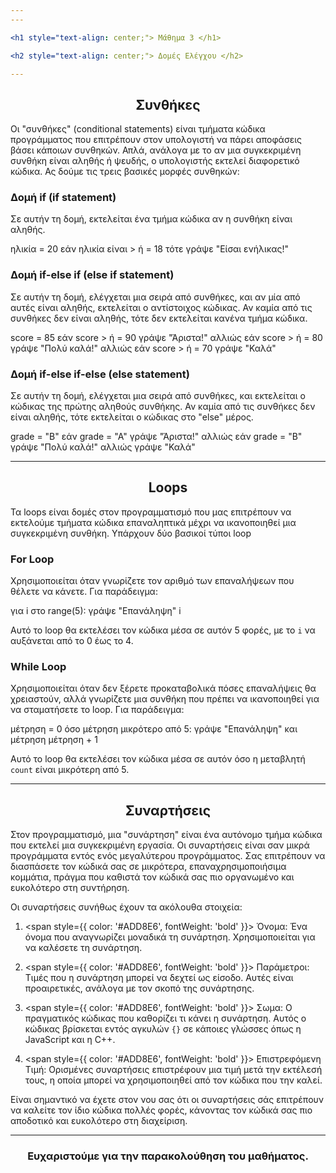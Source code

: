 ```yaml
---
---

<h1 style="text-align: center;"> Μάθημα 3 </h1>

<h2 style="text-align: center;"> Δομές Ελέγχου </h2>

---
```


<h2 style="text-align: center;"> <span style={{ color: 'purple', fontWeight: 'bold' }}> Συνθήκες </span> </h2>

Οι "συνθήκες" (conditional statements) είναι τμήματα κώδικα προγράμματος που επιτρέπουν στον υπολογιστή να πάρει αποφάσεις βάσει κάποιων συνθηκών.
Απλά, ανάλογα με το αν μια συγκεκριμένη συνθήκη είναι αληθής ή ψευδής, ο υπολογιστής εκτελεί διαφορετικό κώδικα. Ας δούμε τις τρεις βασικές μορφές συνθηκών:

<h3 style="text-align: left;"> Δομή if (if statement) </h3>

Σε αυτήν τη δομή,
εκτελείται ένα τμήμα κώδικα αν η συνθήκη είναι αληθής.

ηλικία = 20
εάν ηλικία είναι > ή = 18
  τότε γράψε "Είσαι ενήλικας!"

<h3 style="text-align: left;"> Δομή if-else if (else if statement) </h3>

Σε αυτήν τη δομή,
ελέγχεται μια σειρά από συνθήκες,
και αν μία από αυτές είναι αληθής,
εκτελείται ο αντίστοιχος κώδικας.
Αν καμία από τις συνθήκες δεν είναι αληθής, τότε δεν εκτελείται κανένα τμήμα κώδικα.

score = 85
εάν score > ή = 90
  γράψε "Άριστα!"
αλλιώς εάν score > ή = 80
  γράψε "Πολύ καλά!"
αλλιώς εάν score > ή = 70
  γράψε "Καλά"

<h3 style="text-align: left;"> Δομή if-else if-else (else statement) </h3>

Σε αυτήν τη δομή, ελέγχεται μια σειρά από συνθήκες,
και εκτελείται ο κώδικας της πρώτης αληθούς συνθήκης.
Αν καμία από τις συνθήκες δεν είναι αληθής, τότε εκτελείται ο κώδικας στο "else" μέρος.


grade = "B"
εάν grade = "A"
  γράψε "Άριστα!"
αλλιώς εάν grade = "B"
  γράψε "Πολύ καλά!"
αλλιώς
  γράψε "Καλά"

---

<h2 style="text-align: center;"> <span style={{ color: 'purple', fontWeight: 'bold' }}> Loops </span> </h2>


Τα loops είναι δομές στον προγραμματισμό που μας επιτρέπουν να εκτελούμε τμήματα κώδικα επαναληπτικά μέχρι να ικανοποιηθεί μια συγκεκριμένη συνθήκη.
Υπάρχουν δύο βασικοί τύποι loop

<h3 style="text-align: left;"> For Loop </h3>
Χρησιμοποιείται όταν γνωρίζετε τον αριθμό των επαναλήψεων που θέλετε να κάνετε. Για παράδειγμα:

για i στο range(5):
    γράψε "Επανάληψη" i

Αυτό το loop θα εκτελέσει τον κώδικα μέσα σε αυτόν 5 φορές, με το `i` να αυξάνεται από το 0 έως το 4.

<h3 style="text-align: left;"> While Loop </h3>
Χρησιμοποιείται όταν δεν ξέρετε προκαταβολικά πόσες επαναλήψεις θα χρειαστούν,
αλλά γνωρίζετε μια συνθήκη που πρέπει να ικανοποιηθεί για να σταματήσετε το loop. Για παράδειγμα:

μέτρηση = 0
όσο μέτρηση μικρότερο από 5:
    γράψε "Επανάληψη" και μέτρηση
    μέτρηση + 1

Αυτό το loop θα εκτελέσει τον κώδικα μέσα σε αυτόν όσο η μεταβλητή `count` είναι μικρότερη από 5.

---

<h2 style="text-align: center;"> <span style={{ color: 'purple', fontWeight: 'bold' }}> Συναρτήσεις </span> </h2>

Στον προγραμματισμό,
μια "συνάρτηση" είναι ένα αυτόνομο τμήμα κώδικα που εκτελεί μια συγκεκριμένη εργασία.
Οι συναρτήσεις είναι σαν μικρά προγράμματα εντός ενός μεγαλύτερου προγράμματος.
Σας επιτρέπουν να διασπάσετε τον κώδικά σας σε μικρότερα,
επαναχρησιμοποιήσιμα κομμάτια, πράγμα που καθιστά τον κώδικά σας πιο οργανωμένο και ευκολότερο στη συντήρηση.

Οι συναρτήσεις συνήθως έχουν τα ακόλουθα στοιχεία:

1. <span style={{ color: '#ADD8E6', fontWeight: 'bold' }}> Όνομα: </span> Ένα όνομα που αναγνωρίζει μοναδικά τη συνάρτηση. Χρησιμοποιείται για να καλέσετε τη συνάρτηση.

2. <span style={{ color: '#ADD8E6', fontWeight: 'bold' }}> Παράμετροι: </span> Τιμές που η συνάρτηση μπορεί να δεχτεί ως είσοδο. Αυτές είναι προαιρετικές, ανάλογα με τον σκοπό της συνάρτησης.

3. <span style={{ color: '#ADD8E6', fontWeight: 'bold' }}> Σωμα: </span> Ο πραγματικός κώδικας που καθορίζει τι κάνει η συνάρτηση. Αυτός ο κώδικας βρίσκεται εντός αγκυλών `{}` σε κάποιες γλώσσες όπως η JavaScript και η C++.

4. <span style={{ color: '#ADD8E6', fontWeight: 'bold' }}> Eπιστρεφόμενη Τιμή: </span> Ορισμένες συναρτήσεις επιστρέφουν μια τιμή μετά την εκτέλεσή τους, η οποία μπορεί να χρησιμοποιηθεί από τον κώδικα που την καλεί.

Είναι σημαντικό να έχετε στον νου σας ότι οι συναρτήσεις σάς επιτρέπουν να καλείτε τον ίδιο κώδικα πολλές φορές,
κάνοντας τον κώδικά σας πιο αποδοτικό και ευκολότερο στη διαχείριση.

---

<h3 style="text-align: center;"> Ευχαριστούμε για την παρακολούθηση του μαθήματος. </h3>
